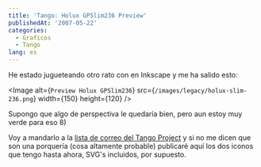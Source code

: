 ```yaml
---
title: 'Tango: Holux GPSlim236 Preview'
publishedAt: '2007-05-22'
categories:
  - Graficos
  - Tango
lang: es
---
```


He estado jugueteando otro rato con en Inkscape y me ha salido esto:

<Image
  alt={`Preview Holux GPSlim236`}
  src={`/images/legacy/holux-slim-236.png`}
  width={150}
  height={120}
/>

Supongo que algo de perspectiva le quedaría bien, pero aun estoy muy verde para eso 8)

Voy a mandarlo a la [lista de correo del Tango Project](http://lists.freedesktop.org/mailman/listinfo/tango-artists) y si no me dicen que son una porquería (cosa altamente probable) publicaré aquí los dos iconos que tengo hasta ahora, SVG's incluidos, por supuesto.
